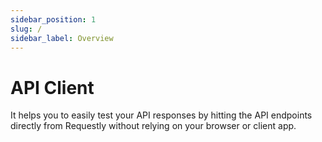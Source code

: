 ```yaml
---
sidebar_position: 1
slug: /
sidebar_label: Overview
---
```



# API Client

It helps you to easily test your API responses by hitting the API endpoints directly from Requestly without relying on your browser or client app.

<div style={{ display: "flex", flexDirection: "column", gap: 20 }}>
  <DocCard
    item={{
      type: "link",
      label: "New API Request",
      href: "/api-client/new-request",
    }}
  />
  <DocCard
    item={{
      type: "link",
      label: "Replay request from History",
      href: "/api-client/replay-from-history",
    }}
  />
  <DocCard
    item={{
      type: "link",
      label: "Import from cURL",
      href: "/api-client/import-from-curl",
    }}
  />
</div>